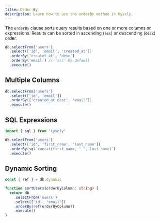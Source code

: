 ```yaml
---
title: Order By
description: Learn how to use the orderBy method in Kysely.
---
```


The `orderBy` clause sorts query results based on one or more columns or expressions. Results can be sorted in ascending (`asc`) or descending (`desc`) order.

```typescript
db.selectFrom('users')
  .select(['id', 'email', 'created_at'])
  .orderBy('created_at', 'desc')
  .orderBy('email') // 'asc' by default
  .execute()
```

## Multiple Columns

```typescript
db.selectFrom('users')
  .select(['id', 'email'])
  .orderBy(['created_at desc', 'email'])
  .execute()
```

## SQL Expressions

```typescript
import { sql } from 'kysely'

db.selectFrom('users')
  .select(['id', 'first_name', 'last_name'])
  .orderBy(sql`concat(first_name, ' ', last_name)`)
  .execute()
```

## Dynamic Sorting

```typescript
const { ref } = db.dynamic

function sortUsers(orderByColumn: string) {
  return db
    .selectFrom('users')
    .select(['id', 'email'])
    .orderBy(ref(orderByColumn))
    .execute()
}
```
